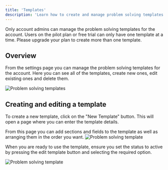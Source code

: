 ```yaml
---
title: 'Templates'
description: 'Learn how to create and manage problem solving templates'
---
```


<Warning>
  Only account admins can manage the problem solving templates for the account.
</Warning>

<Warning>
Users on the pilot plan or free trial can only have one template at a time. Please upgrade your plan to create more than one template.
</Warning>

## Overview
From the settings page you can manage the problem solving templates for the account. Here you can see all of the templates, create new ones, edit existing ones and delete them.

<img src="/images/problems/template_index.png" alt="Problem solving templates" className="rounded-lg border-2 border-gray-200 shadow-lg" />

## Creating and editing a template
To create a new template, click on the "New Template" button. This will open a page where you can enter the template details.

From this page you can add sections and fields to the template as well as arranging them in the order you want.
<img src="/images/problems/template_new.png" alt="Problem solving template" className="rounded-lg border-2 border-gray-200 shadow-lg" />

When you are ready to use the template, ensure you set the status to active by pressing the edit template button and selecting the required option.

<img src="/images/problems/template_edit.png" alt="Problem solving template" className="rounded-lg border-2 border-gray-200 shadow-lg" />
